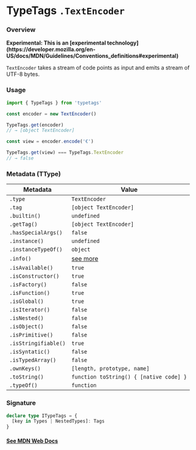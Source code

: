 
# TypeTags `.TextEncoder`

### Overview

<Callout type="warning" emoji="⚠️">
  <b>
    Experimental: This is an [experimental
    technology](https://developer.mozilla.org/en-US/docs/MDN/Guidelines/Conventions_definitions#experimental)
  </b>
</Callout>

`TextEncoder` takes a stream of code points as input and emits a stream of UTF-8 bytes.

### Usage

```js
import { TypeTags } from 'typetags'

const encoder = new TextEncoder()

TypeTags.get(encoder)
// → [object TextEncoder]

const view = encoder.encode('€')

TypeTags.get(view) === TypeTags.TextEncoder
// → false
```

### Metadata (TType)

| Metadata             | Value                                   |
| -------------------- | --------------------------------------- |
| `.type`              | `TextEncoder`                           |
| `.tag`               | `[object TextEncoder]`                  |
| `.builtin()`         | `undefined`                             |
| `.getTag()`          | `[object TextEncoder]`                  |
| `.hasSpecialArgs()`  | `false`                                 |
| `.instance()`        | `undefined`                             |
| `.instanceTypeOf()`  | `object`                                |
| `.info()`            | [see more]()                            |
| `.isAvailable()`     | `true`                                  |
| `.isConstructor()`   | `true`                                  |
| `.isFactory()`       | `false`                                 |
| `.isFunction()`      | `true`                                  |
| `.isGlobal()`        | `true`                                  |
| `.isIterator()`      | `false`                                 |
| `.isNested()`        | `false`                                 |
| `.isObject()`        | `false`                                 |
| `.isPrimitive()`     | `false`                                 |
| `.isStringifiable()` | `true`                                  |
| `.isSyntatic()`      | `false`                                 |
| `.isTypedArray()`    | `false`                                 |
| `.ownKeys()`         | `[length, prototype, name]`             |
| `.toString()`        | `function toString() { [native code] }` |
| `.typeOf()`          | `function`                              |

### Signature

```ts
declare type ITypeTags = {
  [key in Types | NestedTypes]: Tags
}
```

#### [See MDN Web Docs](https://developer.mozilla.org/en-US/docs/Web/API/TextEncoder)
